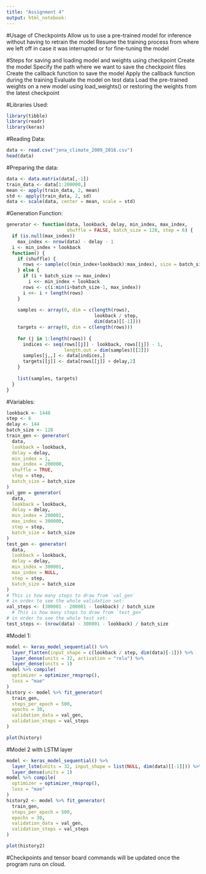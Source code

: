 ```yaml
---
title: "Assignment 4"
output: html_notebook:
---
```


#Usage of Checkpoints
Allow us to use a pre-trained model for inference without having to retrain the model
Resume the training process from where we left off in case it was interrupted or for fine-tuning the model

#Steps for saving and loading model and weights using checkpoint
Create the model
Specify the path where we want to save the checkpoint files
Create the callback function to save the model
Apply the callback function during the training
Evaluate the model on test data
Load the pre-trained weights on a new model using load_weights() or restoring the weights from the latest checkpoint

#Libraries Used:

```r
library(tibble)
library(readr)
library(keras)
```

#Reading Data:

```r
data <- read.csv("jena_climate_2009_2016.csv")
head(data)
```


#Preparing the data:

```r
data <- data.matrix(data[,-1])
train_data <- data[1:200000,]
mean <- apply(train_data, 2, mean)
std <- apply(train_data, 2, sd)
data <- scale(data, center = mean, scale = std)
```

#Generation Function:

```r
generator <- function(data, lookback, delay, min_index, max_index,
                      shuffle = FALSE, batch_size = 128, step = 6) {
  if (is.null(max_index))
    max_index <- nrow(data) - delay - 1
  i <- min_index + lookback
  function() {
    if (shuffle) {
      rows <- sample(c((min_index+lookback):max_index), size = batch_size)
    } else {
      if (i + batch_size >= max_index)
        i <<- min_index + lookback
      rows <- c(i:min(i+batch_size-1, max_index))
      i <<- i + length(rows)
    }
    
    samples <- array(0, dim = c(length(rows), 
                                lookback / step,
                                dim(data)[[-1]]))
    targets <- array(0, dim = c(length(rows)))
                     
    for (j in 1:length(rows)) {
      indices <- seq(rows[[j]] - lookback, rows[[j]] - 1, 
                     length.out = dim(samples)[[2]])
      samples[j,,] <- data[indices,]
      targets[[j]] <- data[rows[[j]] + delay,2]
    }            
    
    list(samples, targets)
  }
}
```

#Variables:

```r
lookback <- 1440
step <- 6
delay <- 144
batch_size <- 128
train_gen <- generator(
  data,
  lookback = lookback,
  delay = delay,
  min_index = 1,
  max_index = 200000,
  shuffle = TRUE,
  step = step, 
  batch_size = batch_size
)
val_gen = generator(
  data,
  lookback = lookback,
  delay = delay,
  min_index = 200001,
  max_index = 300000,
  step = step,
  batch_size = batch_size
)
test_gen <- generator(
  data,
  lookback = lookback,
  delay = delay,
  min_index = 300001,
  max_index = NULL,
  step = step,
  batch_size = batch_size
)
# This is how many steps to draw from `val_gen`
# in order to see the whole validation set:
val_steps <- (300001 - 200001 - lookback) / batch_size
  # This is how many steps to draw from `test_gen`
# in order to see the whole test set:
test_steps <- (nrow(data) - 300001 - lookback) / batch_size
```

#Model 1:

```r
model <- keras_model_sequential() %>% 
  layer_flatten(input_shape = c(lookback / step, dim(data)[-1])) %>% 
  layer_dense(units = 32, activation = "relu") %>% 
  layer_dense(units = 1)
model %>% compile(
  optimizer = optimizer_rmsprop(),
  loss = "mae"
)
history <- model %>% fit_generator(
  train_gen,
  steps_per_epoch = 500,
  epochs = 30,
  validation_data = val_gen,
  validation_steps = val_steps
)

plot(history)
```


#Model 2 with LSTM layer

```r
model <- keras_model_sequential() %>% 
  layer_lstm(units = 32, input_shape = list(NULL, dim(data)[[-1]])) %>% 
  layer_dense(units = 1)
model %>% compile(
  optimizer = optimizer_rmsprop(),
  loss = "mae"
)
history2 <- model %>% fit_generator(
  train_gen,
  steps_per_epoch = 500,
  epochs = 30,
  validation_data = val_gen,
  validation_steps = val_steps
)

plot(history2)
```

#Checkpoints and tensor board commands will be updated once the program runs on cloud.